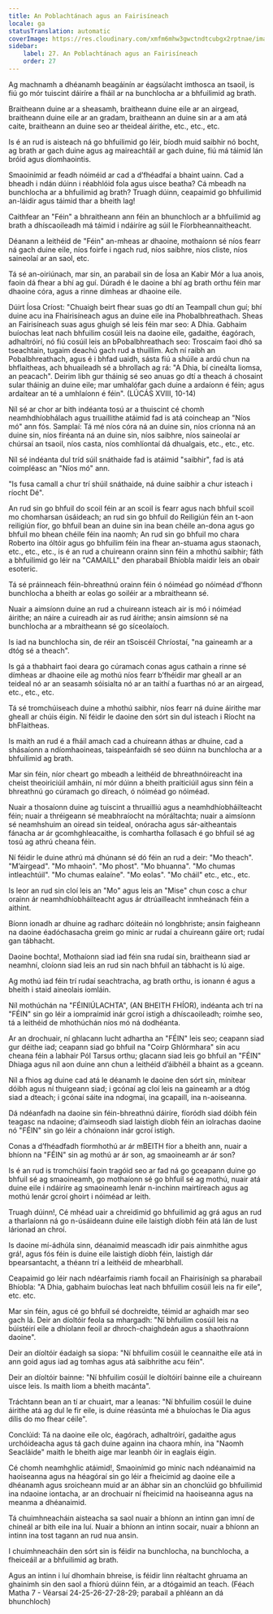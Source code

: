 ```yaml
---
title: An Poblachtánach agus an Fairisíneach
locale: ga
statusTranslation: automatic
coverImage: https://res.cloudinary.com/xmfm6mhw3gwctndtcubgx2rptnae/image/upload/v1740468922/small_cover_tratado_de_psicologia_revolucionaria_a4c0dca4e0.webp
sidebar:
    label: 27. An Poblachtánach agus an Fairisíneach
    order: 27
---
```

Ag machnamh a dhéanamh beagáinín ar éagsúlacht imthosca an tsaoil, is fiú go mór tuiscint dáiríre a fháil ar na bunchlocha ar a bhfuilimid ag brath.

Braitheann duine ar a sheasamh, braitheann duine eile ar an airgead, braitheann duine eile ar an gradam, braitheann an duine sin ar a am atá caite, braitheann an duine seo ar theideal áirithe, etc., etc., etc.

Is é an rud is aisteach ná go bhfuilimid go léir, bíodh muid saibhir nó bocht, ag brath ar gach duine agus ag maireachtáil ar gach duine, fiú má táimid lán bróid agus díomhaointis.

Smaoinímid ar feadh nóiméid ar cad a d’fhéadfaí a bhaint uainn. Cad a bheadh i ndán dúinn i réabhlóid fola agus uisce beatha? Cá mbeadh na bunchlocha ar a bhfuilimid ag brath? Truagh dúinn, ceapaimid go bhfuilimid an-láidir agus táimid thar a bheith lag!

Caithfear an "Féin" a bhraitheann ann féin an bhunchloch ar a bhfuilimid ag brath a dhíscaoileadh má táimid i ndáiríre ag súil le Fíorbheannaitheacht.

Déanann a leithéid de "Féin" an-mheas ar dhaoine, mothaíonn sé níos fearr ná gach duine eile, níos foirfe i ngach rud, níos saibhre, níos cliste, níos saineolaí ar an saol, etc.

Tá sé an-oiriúnach, mar sin, an parabail sin de Íosa an Kabir Mór a lua anois, faoin dá fhear a bhí ag guí. Dúradh é le daoine a bhí ag brath orthu féin mar dhaoine córa, agus a rinne dímheas ar dhaoine eile.

Dúirt Íosa Críost: "Chuaigh beirt fhear suas go dtí an Teampall chun guí; bhí duine acu ina Fhairisíneach agus an duine eile ina Phobalbhreathach. Sheas an Fairisíneach suas agus ghuigh sé leis féin mar seo: A Dhia. Gabhaim buíochas leat nach bhfuilim cosúil leis na daoine eile, gadaithe, éagórach, adhaltróirí, nó fiú cosúil leis an bPobalbhreathach seo: Troscaim faoi dhó sa tseachtain, tugaim deachú gach rud a thuillim. Ach ní raibh an Pobalbhreathach, agus é i bhfad uaidh, sásta fiú a shúile a ardú chun na bhflaitheas, ach bhuaileadh sé a bhrollach ag rá: "A Dhia, bí cineálta liomsa, an peacach". Deirim libh gur tháinig sé seo anuas go dtí a theach á chosaint sular tháinig an duine eile; mar umhalófar gach duine a ardaíonn é féin; agus ardaítear an té a umhlaíonn é féin". (LÚCÁS XVIII, 10-14)

Níl sé ar chor ar bith indéanta tosú ar a thuiscint cé chomh neamhdhíobhálach agus truaillithe atáimid fad is atá coincheap an "Níos mó" ann fós. Samplaí: Tá mé níos córa ná an duine sin, níos críonna ná an duine sin, níos fíréanta ná an duine sin, níos saibhre, níos saineolaí ar chúrsaí an tsaoil, níos casta, níos comhlíontaí dá dhualgais, etc., etc., etc.

Níl sé indéanta dul tríd súil snáthaide fad is atáimid "saibhir", fad is atá coimpléasc an "Níos mó" ann.

"Is fusa camall a chur trí shúil snáthaide, ná duine saibhir a chur isteach i ríocht Dé".

An rud sin go bhfuil do scoil féin ar an scoil is fearr agus nach bhfuil scoil mo chomharsan úsáideach; an rud sin go bhfuil do Reiligiún féin an t-aon reiligiún fíor, go bhfuil bean an duine sin ina bean chéile an-dona agus go bhfuil mo bhean chéile féin ina naomh; An rud sin go bhfuil mo chara Roberto ina óltóir agus go bhfuilim féin ina fhear an-stuama agus staonach, etc., etc., etc., is é an rud a chuireann orainn sinn féin a mhothú saibhir; fáth a bhfuilimid go léir na "CAMAILL" den pharabail Bhíobla maidir leis an obair esoteric.

Tá sé práinneach féin-bhreathnú orainn féin ó nóiméad go nóiméad d’fhonn bunchlocha a bheith ar eolas go soiléir ar a mbraitheann sé.

Nuair a aimsíonn duine an rud a chuireann isteach air is mó i nóiméad áirithe; an náire a cuireadh air as rud áirithe; ansin aimsíonn sé na bunchlocha ar a mbraitheann sé go síceolaíoch.

Is iad na bunchlocha sin, de réir an tSoiscéil Chríostaí, "na gaineamh ar a dtóg sé a theach".

Is gá a thabhairt faoi deara go cúramach conas agus cathain a rinne sé dímheas ar dhaoine eile ag mothú níos fearr b’fhéidir mar gheall ar an teideal nó ar an seasamh sóisialta nó ar an taithí a fuarthas nó ar an airgead, etc., etc., etc.

Tá sé tromchúiseach duine a mhothú saibhir, níos fearr ná duine áirithe mar gheall ar chúis éigin. Ní féidir le daoine den sórt sin dul isteach i Ríocht na bhFlaitheas.

Is maith an rud é a fháil amach cad a chuireann áthas ar dhuine, cad a shásaíonn a ndíomhaoineas, taispeánfaidh sé seo dúinn na bunchlocha ar a bhfuilimid ag brath.

Mar sin féin, níor cheart go mbeadh a leithéid de bhreathnóireacht ina cheist theoiriciúil amháin, ní mór dúinn a bheith praiticiúil agus sinn féin a bhreathnú go cúramach go díreach, ó nóiméad go nóiméad.

Nuair a thosaíonn duine ag tuiscint a thruailliú agus a neamhdhíobháilteacht féin; nuair a thréigeann sé meabhraíocht na móráltachta; nuair a aimsíonn sé neamhshuim an oiread sin teideal, onóracha agus sár-aitheantais fánacha ar ár gcomhghleacaithe, is comhartha follasach é go bhfuil sé ag tosú ag athrú cheana féin.

Ní féidir le duine athrú má dhúnann sé dó féin an rud a deir: "Mo theach". "M’airgead". "Mo mhaoin". "Mo phost". "Mo bhuanna". "Mo chumas intleachtúil". "Mo chumas ealaíne". "Mo eolas". "Mo cháil" etc., etc., etc.

Is leor an rud sin cloí leis an "Mo" agus leis an "Mise" chun cosc a chur orainn ár neamhdhíobháilteacht agus ár dtrúailleacht inmheánach féin a aithint.

Bíonn ionadh ar dhuine ag radharc dóiteáin nó longbhriste; ansin faigheann na daoine éadóchasacha greim go minic ar rudaí a chuireann gáire ort; rudaí gan tábhacht.

Daoine bochta!, Mothaíonn siad iad féin sna rudaí sin, braitheann siad ar neamhní, cloíonn siad leis an rud sin nach bhfuil an tábhacht is lú aige.

Ag mothú iad féin trí rudaí seachtracha, ag brath orthu, is ionann é agus a bheith i staid aineolais iomláin.

Níl mothúchán na "FÉINIÚLACHTA", (AN BHEITH FHÍOR), indéanta ach trí na "FÉIN" sin go léir a iompraímid inár gcroí istigh a dhíscaoileadh; roimhe seo, tá a leithéid de mhothúchán níos mó ná dodhéanta.

Ar an drochuair, ní ghlacann lucht adhartha an "FÉIN" leis seo; ceapann siad gur déithe iad; ceapann siad go bhfuil na "Coirp Ghlórmhara" sin acu cheana féin a labhair Pól Tarsus orthu; glacann siad leis go bhfuil an "FÉIN" Dhiaga agus níl aon duine ann chun a leithéid d’áibhéil a bhaint as a gceann.

Níl a fhios ag duine cad atá le déanamh le daoine den sórt sin, mínítear dóibh agus ní thuigeann siad; i gcónaí ag cloí leis na gaineamh ar a dtóg siad a dteach; i gcónaí sáite ina ndogmaí, ina gcapaill, ina n-aoiseanna.

Dá ndéanfadh na daoine sin féin-bhreathnú dáiríre, fíoródh siad dóibh féin teagasc na ndaoine; d’aimseodh siad laistigh díobh féin an iolrachas daoine nó "FÉIN" sin go léir a chónaíonn inár gcroí istigh.

Conas a d’fhéadfadh fíormhothú ar ár mBEITH fíor a bheith ann, nuair a bhíonn na "FÉIN" sin ag mothú ar ár son, ag smaoineamh ar ár son?

Is é an rud is tromchúisí faoin tragóid seo ar fad ná go gceapann duine go bhfuil sé ag smaoineamh, go mothaíonn sé go bhfuil sé ag mothú, nuair atá duine eile i ndáiríre ag smaoineamh lenár n-inchinn mairtíreach agus ag mothú lenár gcroí ghoirt i nóiméad ar leith.

Truagh dúinn!, Cé mhéad uair a chreidimid go bhfuilimid ag grá agus an rud a tharlaíonn ná go n-úsáideann duine eile laistigh díobh féin atá lán de lust lárionad an chroí.

Is daoine mí-ádhúla sinn, déanaimid meascadh idir pais ainmhithe agus grá!, agus fós féin is duine eile laistigh díobh féin, laistigh dár bpearsantacht, a théann trí a leithéid de mhearbhall.

Ceapaimid go léir nach ndéarfaimis riamh focail an Fhairisínigh sa pharabail Bhíobla: "A Dhia, gabhaim buíochas leat nach bhfuilim cosúil leis na fir eile", etc. etc.

Mar sin féin, agus cé go bhfuil sé dochreidte, téimid ar aghaidh mar seo gach lá. Deir an díoltóir feola sa mhargadh: "Ní bhfuilim cosúil leis na búistéirí eile a dhíolann feoil ar dhroch-chaighdeán agus a shaothraíonn daoine".

Deir an díoltóir éadaigh sa siopa: "Ní bhfuilim cosúil le ceannaithe eile atá in ann goid agus iad ag tomhas agus atá saibhrithe acu féin".

Deir an díoltóir bainne: "Ní bhfuilim cosúil le díoltóirí bainne eile a chuireann uisce leis. Is maith liom a bheith macánta".

Tráchtann bean an tí ar chuairt, mar a leanas: "Ní bhfuilim cosúil le duine áirithe atá ag dul le fir eile, is duine réasúnta mé a bhuíochas le Dia agus dílis do mo fhear céile".

Conclúid: Tá na daoine eile olc, éagórach, adhaltróirí, gadaithe agus urchóideacha agus tá gach duine againn ina chaora mhín, ina "Naomh Seacláide" maith le bheith aige mar leanbh óir in eaglais éigin.

Cé chomh neamhghlic atáimid!, Smaoinímid go minic nach ndéanaimid na haoiseanna agus na héagóraí sin go léir a fheicimid ag daoine eile a dhéanamh agus sroicheann muid ar an ábhar sin an chonclúid go bhfuilimid ina ndaoine iontacha, ar an drochuair ní fheicimid na haoiseanna agus na meanma a dhéanaimid.

Tá chuimhneacháin aisteacha sa saol nuair a bhíonn an intinn gan imní de chineál ar bith eile ina luí. Nuair a bhíonn an intinn socair, nuair a bhíonn an intinn ina tost tagann an rud nua ansin.

I chuimhneacháin den sórt sin is féidir na bunchlocha, na bunchlocha, a fheiceáil ar a bhfuilimid ag brath.

Agus an intinn i luí dhomhain bhreise, is féidir linn réaltacht ghruama an ghainimh sin den saol a fhíorú dúinn féin, ar a dtógaimid an teach. (Féach Matha 7 - Véarsaí 24-25-26-27-28-29; parabail a phléann an dá bhunchloch)

